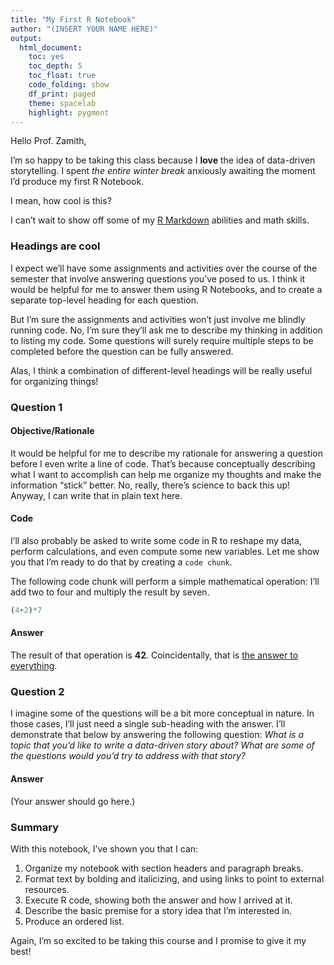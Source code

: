 ```yaml
---
title: "My First R Notebook"
author: "(INSERT YOUR NAME HERE)"
output:
  html_document:
    toc: yes
    toc_depth: 5
    toc_float: true
    code_folding: show
    df_print: paged
    theme: spacelab
    highlight: pygment
---
```


Hello Prof. Zamith,

I'm so happy to be taking this class because I **love** the idea of data-driven storytelling. I spent _the entire winter break_ anxiously awaiting the moment I'd produce my first R Notebook.

I mean, how cool is this?

I can't wait to show off some of my [R Markdown](https://rmarkdown.rstudio.com/authoring_basics.html) abilities and math skills.

### Headings are cool

I expect we'll have some assignments and activities over the course of the semester that involve answering questions you've posed to us. I think it would be helpful for me to answer them using R Notebooks, and to create a separate top-level heading for each question.

But I'm sure the assignments and activities won't just involve me blindly running code. No, I'm sure they'll ask me to describe my thinking in addition to listing my code. Some questions will surely require multiple steps to be completed before the question can be fully answered.

Alas, I think a combination of different-level headings will be really useful for organizing things!

### Question 1

#### Objective/Rationale

It would be helpful for me to describe my rationale for answering a question before I even write a line of code. That's because conceptually describing what I want to accomplish can help me organize my thoughts and make the information "stick" better. No, really, there's science to back this up! Anyway, I can write that in plain text here.

#### Code

I'll also probably be asked to write some code in R to reshape my data, perform calculations, and even compute some new variables. Let me show you that I'm ready to do that by creating a `code chunk`.

The following code chunk will perform a simple mathematical operation: I'll add two to four and multiply the result by seven.

```r
(4+2)*7
```

#### Answer

The result of that operation is **42**. Coincidentally, that is [the answer to everything](https://en.wikipedia.org/wiki/42_(number)#The_Hitchhiker's_Guide_to_the_Galaxy).

### Question 2

I imagine some of the questions will be a bit more conceptual in nature. In those cases, I'll just need a single sub-heading with the answer. I'll demonstrate that below by answering the following question: *What is a topic that you'd like to write a data-driven story about? What are some of the questions would you'd try to address with that story?*

#### Answer

(Your answer should go here.)

### Summary

With this notebook, I've shown you that I can:

1. Organize my notebook with section headers and paragraph breaks.
2. Format text by bolding and italicizing, and using links to point to external resources.
3. Execute R code, showing both the answer and how I arrived at it.
4. Describe the basic premise for a story idea that I'm interested in.
5. Produce an ordered list.

Again, I'm so excited to be taking this course and I promise to give it my best!
